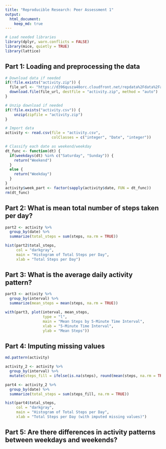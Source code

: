 ```yaml
---
title: "Reproducible Research: Peer Assessment 1"
output: 
  html_document:
    keep_md: true
---
```


```r
# Load needed libraries
library(dplyr, warn.conflicts = FALSE)
library(mice, quietly = TRUE)
library(lattice)
```

## Part 1: Loading and preprocessing the data

```r
# Download data if needed
if(!file.exists("activity.zip")) {
  file_url <- "https://d396qusza40orc.cloudfront.net/repdata%2Fdata%2Factivity.zip"
  download.file(file_url, destfile = "activity.zip", method = "auto")
}

# Unzip download if needed
if(!file.exists("activity.csv")) {
    unzip(zipfile = "activity.zip")
}

# Import data
activity <- read.csv(file = "activity.csv",
                     colClasses = c("integer", "Date", "integer"))

# Classify each date as weekend/weekday
dt_func <- function(dt) {
  if(weekdays(dt) %in% c("Saturday", "Sunday")) {
    return("Weekend")
  }
  else {
    return("Weekday")
  }
}
activity$week_part <- factor(sapply(activity$date, FUN = dt_func))
rm(dt_func)
```

## Part 2: What is mean total number of steps taken per day?
```r
part2 <- activity %>%
  group_by(date) %>%
  summarize(total_steps = sum(steps, na.rm = TRUE))

hist(part2$total_steps,
     col = "darkgray",
     main = "Histogram of Total Steps per Day",
     xlab = "Total Steps per Day")
```

## Part 3: What is the average daily activity pattern?
```r
part3 <- activity %>%
  group_by(interval) %>%
  summarize(mean_steps = mean(steps, na.rm = TRUE))

with(part3, plot(interval, mean_steps,
                 type = "l",
                 main = "Mean Steps by 5-Minute Time Interval",
                 xlab = "5-Minute Time Interval",
                 ylab = "Mean Steps"))
```

## Part 4: Imputing missing values
```r
md.pattern(activity)
```
```r
activity_2 <- activity %>%
  group_by(interval) %>%
  mutate(steps_fill = ifelse(is.na(steps), round(mean(steps, na.rm = TRUE)), steps))
```
```r
part4 <- activity_2 %>%
  group_by(date) %>%
  summarize(total_steps = sum(steps_fill, na.rm = TRUE))

hist(part4$total_steps,
     col = "darkgray",
     main = "Histogram of Total Steps per Day",
     xlab = "Total Steps per Day (with imputed missing values)")
```

## Part 5: Are there differences in activity patterns between weekdays and weekends?

